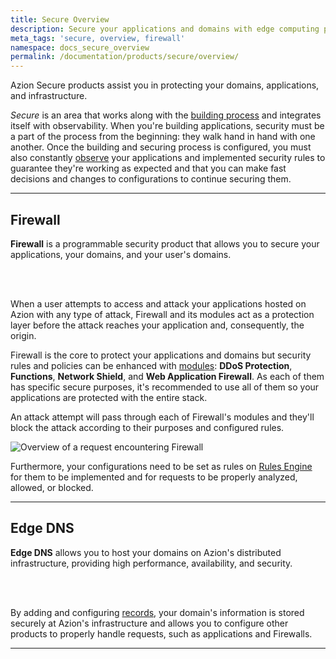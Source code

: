 ```yaml
---
title: Secure Overview
description: Secure your applications and domains with edge computing protection.
meta_tags: 'secure, overview, firewall'
namespace: docs_secure_overview
permalink: /documentation/products/secure/overview/
---
```



Azion Secure products assist you in protecting your domains, applications, and infrastructure.

*Secure* is an area that works along with the [building process](/en/documentation/products/guides/build/overview/) and integrates itself with observability. When you're building applications, security must be a part of the process from the beginning: they walk hand in hand with one another. Once the building and securing process is configured, you must also constantly [observe](/en/documentation/products/observe/) your applications and implemented security rules to guarantee they're working as expected and that you can make fast decisions and changes to configurations to continue securing them.

---

## Firewall

**Firewall** is a programmable security product that allows you to secure your applications, your domains, and your user's domains.

<LinkButton link="/en/documentation/products/secure/edge-firewall/" severity="secondary" label="go to Firewall documentation" /><br></br>

<LinkButton link="/en/documentation/products/guides/secure/edge-firewall-configure-main-settings/" severity="secondary" label="go to Firewall main settings guide" />
 
When a user attempts to access and attack your applications hosted on Azion with any type of attack, Firewall and its modules act as a protection layer before the attack reaches your application and, consequently, the origin.

Firewall is the core to protect your applications and domains but security rules and policies can be enhanced with [modules](/en/documentation/products/guides/secure/edge-firewall-configure-main-settings/#modules): **DDoS Protection**, **Functions**, **Network Shield**, and **Web Application Firewall**. As each of them has specific secure purposes, it's recommended to use all of them so your applications are protected with the entire stack.

An attack attempt will pass through each of Firewall's modules and they'll block the attack according to their purposes and configured rules.

![Overview of a request encountering Firewall](/assets/docs/images/uploads/edge-firewall-overview.png)

Furthermore, your configurations need to be set as rules on [Rules Engine](/en/documentation/products/secure/edge-firewall/#rules-engine-for-edge-firewall) for them to be implemented and for requests to be properly analyzed, allowed, or blocked.

<LinkButton link="/en/documentation/products/guides/secure/work-with-rules-engine/" severity="secondary" label="go to Rules Engine for Firewall guide" />

---

## Edge DNS

**Edge DNS** allows you to host your domains on Azion's distributed infrastructure, providing high performance, availability, and security.

<LinkButton link="/en/documentation/products/secure/edge-dns/" severity="secondary" label="go to Edge DNS documentation" /> <br></br>

<LinkButton link="/en/documentation/products/guides/secure/edge-dns-configure-main-settings/" severity="secondary" label="go to Edge DNS main settings guide" />

By adding and configuring [records](/en/documentation/products/guides/secure/add-records/), your domain's information is stored securely at Azion's infrastructure and allows you to configure other products to properly handle requests, such as applications and Firewalls.

---

